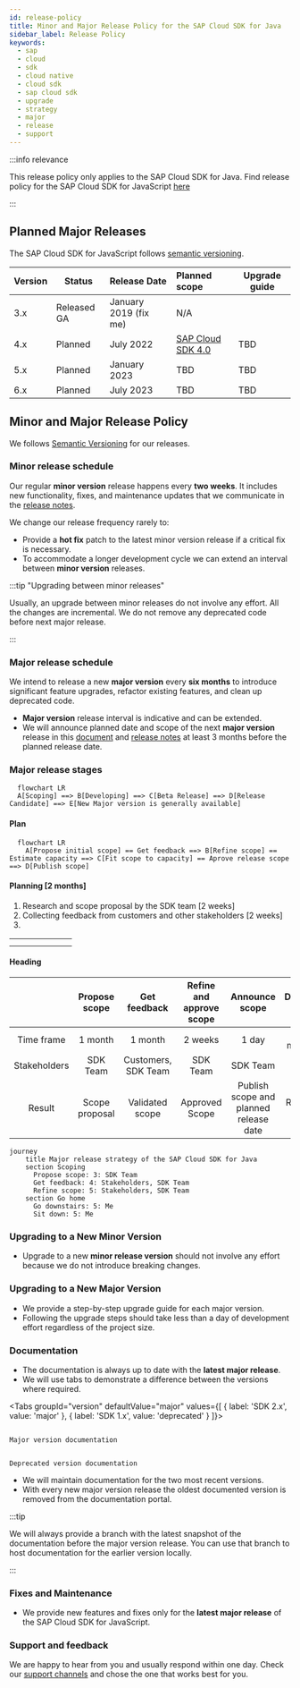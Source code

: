 ```yaml
---
id: release-policy
title: Minor and Major Release Policy for the SAP Cloud SDK for Java
sidebar_label: Release Policy
keywords:
  - sap
  - cloud
  - sdk
  - cloud native
  - cloud sdk
  - sap cloud sdk
  - upgrade
  - strategy
  - major
  - release
  - support
---
```



:::info relevance

This release policy only applies to the SAP Cloud SDK for Java.
Find release policy for the SAP Cloud SDK for JavaScript [here](../js/release-policy.mdx)

:::

## Planned Major Releases

The SAP Cloud SDK for JavaScript follows [semantic versioning](https://semver.org/).

| Version | Status      | Release Date          | Planned scope                                   | Upgrade guide |
|:--------|-------------|:----------------------|:------------------------------------------------|---------------|
| 3.x     | Released GA | January 2019 (fix me) | N/A                                             |               |
| 4.x     | Planned     | July 2022             | [SAP Cloud SDK 4.0](4.0-scope-announcement.mdx) | TBD           |
| 5.x     | Planned     | January 2023          | TBD                                             | TBD           |
| 6.x     | Planned     | July 2023             | TBD                                             | TBD           |


## Minor and Major Release Policy

We follows [Semantic Versioning](https://semver.org/) for our releases.

### Minor release schedule

Our regular **minor version** release happens every **two weeks**.
It includes new functionality, fixes, and maintenance updates that we communicate in the [release notes](./release-notes.mdx).

We change our release frequency rarely to:

  - Provide a **hot fix** patch to the latest minor version release if a critical fix is necessary.
  - To accommodate a longer development cycle we can extend an interval between **minor version** releases.

:::tip  "Upgrading between minor releases"

Usually, an upgrade between minor releases do not involve any effort.
All the changes are incremental.
We do not remove any deprecated code before next major release.

:::


### Major release schedule

We intend to release a new **major version** every **six months** to introduce significant feature upgrades, refactor existing features, and clean up deprecated code.

  - **Major version** release interval is indicative and can be extended.
  - We will announce planned date and scope of the next **major version** release in this [document](#planned-major-release-schedule) and [release notes](./release-notes.mdx) at least 3 months before the planned release date.

### Major release stages

```mermaid
  flowchart LR
  A[Scoping] ==> B[Developing] ==> C[Beta Release] ==> D[Release Candidate] ==> E[New Major version is generally available]
```

#### Plan
```mermaid
  flowchart LR
    A[Propose initial scope] == Get feedback ==> B[Refine scope] == Estimate capacity ==> C[Fit scope to capacity] == Aprove release scope ==> D[Publish scope]

```

#### Planning [2 months]

 1. Research and scope proposal by the SDK team [2 weeks]
 1. Collecting feedback from customers and other stakeholders [2 weeks]
 1.
|   |   |   |   |   |   |   |
|---|---|---|---|---|---|---|
|   |   |   |   |   |   |   |
|   |   |   |   |   |   |   |


#### Heading





|              | Propose scope  | Get feedback        | Refine and approve scope | Announce scope                         | Develop Beta | Get feedback         | Refine Beta       | GA Release                    |
|:------------:|:--------------:|:-------------------:|:------------------------:|:--------------------------------------:|:------------:|:--------------------:|:-----------------:|:-----------------------------:|
| Time frame   | 1 month        | 1 month             | 2 weeks                  | 1 day                                  | 2 months     | 1 months             | 2 weeks           | 2 weeks                       |
| Stakeholders | SDK Team       | Customers, SDK Team | SDK Team                 | SDK Team                               | SDK Team     | Customers, SDK Team  | SDK Team          | SDK Team                      |
| Result       | Scope proposal | Validated scope     | Approved Scope           | Publish scope and planned release date | Release Beta | List of improvements | Release Candidate | New Major version released GA |


```mermaid
journey
    title Major release strategy of the SAP Cloud SDK for Java
    section Scoping
      Propose scope: 3: SDK Team
      Get feedback: 4: Stakeholders, SDK Team
      Refine scope: 5: Stakeholders, SDK Team
    section Go home
      Go downstairs: 5: Me
      Sit down: 5: Me
```

### Upgrading to a New Minor Version

- Upgrade to a new **minor release version** should not involve any effort because we do not introduce breaking changes.

### Upgrading to a New Major Version

- We provide a step-by-step upgrade guide for each major version.
- Following the upgrade steps should take less than a day of development effort regardless of the project size.

### Documentation

- The documentation is always up to date with the **latest major release**.
- We will use tabs to demonstrate a difference between the versions where required.

<Tabs groupId="version" defaultValue="major" values={[ { label: 'SDK 2.x', value: 'major' }, { label: 'SDK 1.x', value: 'deprecated' } ]}>

<TabItem value="major">

```

Major version documentation

```

</TabItem>

<TabItem value="deprecated">

```

Deprecated version documentation

```

</TabItem>

</Tabs>

- We will maintain documentation for the two most recent versions.
- With every new major version release the oldest documented version is removed from the documentation portal.

:::tip

We will always provide a branch with the latest snapshot of the documentation before the major version release.
You can use that branch to host documentation for the earlier version locally.

:::

### Fixes and Maintenance

- We provide new features and fixes only for the **latest major release** of the SAP Cloud SDK for JavaScript.

### Support and feedback

We are happy to hear from you and usually respond within one day.
Check our [support channels](../overview/support.mdx) and chose the one that works best for you.
